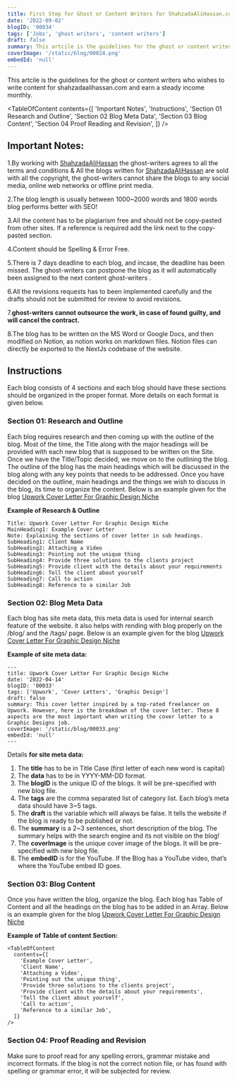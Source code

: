 ```yaml
---
title: First Step for Ghost or Content Writers for ShahzadaAliHassan.com
date: '2022-09-02'
blogID: '00034'
tags: ['Jobs', 'ghost writers', 'content writers']
draft: false
summary: This artcile is the guidelines for the ghost or content writers who wishes to write content for shahzadaalihassan.com and earn a steady income monthly.
coverImage: '/static/blog/00024.png'
embedId: 'null'
---
```



This artcile is the guidelines for the ghost or content writers who wishes to write content for shahzadaalihassan.com and earn a steady income monthly.

<TableOfContent
  contents={[
    'Important Notes',
    'Instructions',
    'Section 01 Research and Outline',
    'Section 02 Blog Meta Data',
    'Section 03 Blog Content',
    'Section 04 Proof Reading and Revision',
  ]}
/>

## Important Notes:

1.By working with [ShahzadaAliHassan](https://shahzadaalihassan.com/) the ghost-writers agrees to all the terms and conditions & All the blogs written for [ShahzadaAliHassan](https://shahzadaalihassan.com/) are sold with all the copyright, the ghost-writers cannot share the blogs to any social media, online web networks or offline print media.

2.The blog length is usually between 1000~2000 words and 1800 words blog performs better with SEO!

3.All the content has to be plagiarism free and should not be copy-pasted from other sites. If a reference is required add the link next to the copy-pasted section.

4.Content should be Spelling & Error Free.

5.There is 7 days deadline to each blog, and incase, the deadline has been missed. The ghost-writers can postpone the blog as it will automatically been assigned to the next content ghost-writers .

6.All the revisions requests has to been implemented carefully and the drafts should not be submitted for review to avoid revisions.

7.**ghost-writers** **cannot outsource the work, in case of found guilty, and will cancel the contract.**

8.The blog has to be written on the MS Word or Google Docs, and then modified on Notion, as notion works on markdown files. Notion files can directly be exported to the NextJs codebase of the website.

## Instructions

Each blog consists of 4 sections and each blog should have these sections should be organized in the proper format. More details on each format is given below.

### Section 01: Research and Outline

Each blog requires research and then coming up with the outline of the blog. Most of the time, the Title along with the major headings will be provided with each new blog that is supposed to be written on the Site. Once we have the Title/Topic decided, we move on to the outlining the blog. The outline of the blog has the main headings which will be discussed in the blog along with any key points that needs to be addressed. Once you have decided on the outline, main headings and the things we wish to discuss in the blog, its time to organize the content. Below is an example given for the blog [Upwork Cover Letter For Graphic Design Niche](https://shahzadaalihassan.com/blog/upwork/upwork-cover-letter-for-graphic-design)

**Example of Research & Outline**

```
Title: Upwork Cover Letter For Graphic Design Niche
MainHeading1: Example Cover Letter
Note: Explaining the sections of cover letter in sub headings.
SubHeading1: Client Name
SubHeading2: Attaching a Video
SubHeading3: Pointing out the unique thing
SubHeading4: Provide three solutions to the clients project
SubHeading5: Provide client with the details about your requirements
SubHeading6: Tell the client about yourself
SubHeading7: Call to action
SubHeading8: Reference to a similar Job

```

### Section 02: Blog Meta Data

Each blog has site meta data, this meta data is used for internal search feature of the website. it also helps with rending with blog properly on the /blog/ and the /tags/ page. Below is an example given for the blog [Upwork Cover Letter For Graphic Design Niche](https://shahzadaalihassan.com/blog/upwork/upwork-cover-letter-for-graphic-design)

**Example of site meta data:**

```
---
title: Upwork Cover Letter For Graphic Design Niche
date: '2022-04-14'
blogID: '00033'
tags: ['Upwork', 'Cover Letters', 'Graphic Design']
draft: false
summary: This cover letter inspired by a top-rated freelancer on Upwork. However, here is the breakdown of the cover letter. These 8 aspects are the most important when writing the cover letter to a Graphic Designs job.
coverImage: '/static/blog/00033.png'
embedId: 'null'
---
```

Details **for site meta data:**

1. The **title** has to be in Title Case (first letter of each new word is capital)
2. The **data** has to be in YYYY-MM-DD format.
3. The **blogID** is the unique ID of the blogs. It will be pre-specified with new blog file.
4. The **tags** are the comma separated list of category list. Each blog’s meta data should have 3~5 tags.
5. The **draft** is the variable which will always be false. It tells the website if the blog is ready to be published or not.
6. The **summary** is a 2~3 sentences, short description of the blog. The summary helps with the search engine and its not visible on the blog!
7. The **coverImage** is the unique cover image of the blogs. It will be pre-specified with new blog file.
8. The **embedID** is for the YouTube. If the Blog has a YouTube video, that’s where the YouTube embed ID goes.

### Section 03: Blog Content

Once you have written the blog, organize the blog. Each blog has Table of Content and all the headings on the blog has to be added in an Array. Below is an example given for the blog [Upwork Cover Letter For Graphic Design Niche](https://shahzadaalihassan.com/blog/upwork/upwork-cover-letter-for-graphic-design)

**Example of Table of content Section:**

```
<TableOfContent
  contents={[
    'Example Cover Letter',
    'Client Name',
    'Attaching a Video',
    'Pointing out the unique thing',
    'Provide three solutions to the clients project',
    'Provide client with the details about your requirements',
    'Tell the client about yourself',
    'Call to action',
    'Reference to a similar Job',
  ]}
/>
```

### Section 04: Proof Reading and Revision

Make sure to proof read for any spelling errors, grammar mistake and incorrect formats. If the blog is not the correct notion file, or has found with spelling or grammar error, it will be subjected for review.
